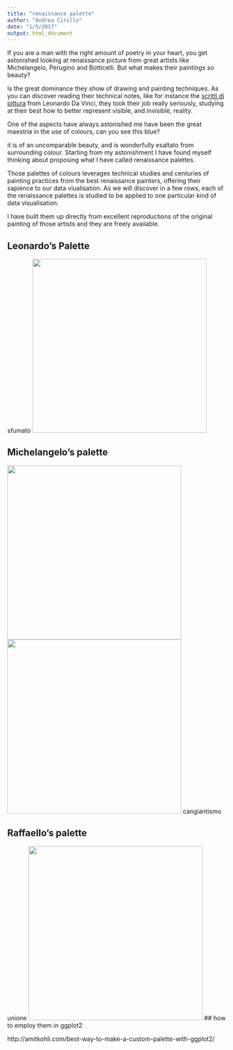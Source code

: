 ```yaml
---
title: "renaissance palette"
author: "Andrea Cirillo"
date: "1/5/2017"
output: html_document
---
```


If you are a man with the right amount of poetry in your heart, you get astonished looking at renaissance picture from great artists like Michelangelo, Perugino and Botticelli. But what makes their paintings so beauty? 

Is the great dominance they show of drawing and painting techniques. As you can discover reading their technical notes, like for instance the  [scritti di pittura]() from Leonardo Da Vinci, they took their job really seriously, studying at their best how to better represent visible, and invisible, reality.

One of  the aspects have always astonished me have been the great maestria in the use of colours, can you see this blue?

[]()

it is of an uncomparable beauty, and is wonderfully esaltato from surrounding colour. Starting from my astonishment I have found myself thinking about proposing what I have called renaissance palettes.

Those palettes of colours leverages technical studies and centuries of painting practices from the best renaissance painters, offering their sapience to our data viualisation. As we will discover in a few rows, each of the renaissance palettes is studied to be applied to one particular kind of data visualisation.

I have built them up directly from excellent reproductions of the original painting of those artists and they are freely available.  

## Leonardo's Palette
sfumato
<img src="images/vergine_delle_rocce.jpg" width ="400px"/>

## Michelangelo's palette
<img src="images/profeta_daniele.jpg" width ="400px"/>
<img src="images/aminadab.jpg" width ="400px"/>
cangiantismo



## Raffaello's palette
unione
<img src="images/sacra_famiglia_canigiani.jpg" width ="400px"/>
## how to employ them in ggplot2

http://amitkohli.com/best-way-to-make-a-custom-palette-with-ggplot2/

